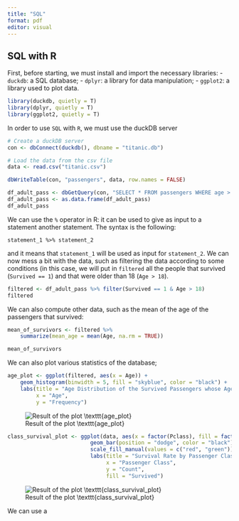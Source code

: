 ```yaml
---
title: "SQL"
format: pdf
editor: visual
---
```


## SQL with R

First, before starting, we must install and import the necessary libraries:
-   `duckdb`: a SQL database;
-   `dplyr`: a library for data manipulation;
-   `ggplot2`: a library used to plot data.

```r
library(duckdb, quietly = T)
library(dplyr, quietly = T)
library(ggplot2, quietly = T)
```

In order to use `SQL` with `R`, we must use the duckDB server

```r
# Create a duckDB server
con <- dbConnect(duckdb(), dbname = "titanic.db")

# Load the data from the csv file
data <- read.csv("titanic.csv")

dbWriteTable(con, "passengers", data, row.names = FALSE)
```

```r
df_adult_pass <- dbGetQuery(con, "SELECT * FROM passengers WHERE age > 18")
df_adult_pass <- as.data.frame(df_adult_pass)
df_adult_pass
```

We can use the `%` operator in R: it can be used to give as input to a statement another statement. The syntax is the following:

```         
statement_1 %>% statement_2
```

and it means that `statement_1` will be used as input for `statement_2`. We can now mess a bit with the data, such as filtering the data according to some conditions (in this case, we will put in `filtered` all the people that survived (`Survived == 1`) and that were older than 18 (`Age > 18`).

```r
filtered <- df_adult_pass %>% filter(Survived == 1 & Age > 18)
filtered
```

We can also compute other data, such as the mean of the age of the passengers that survived:

```r
mean_of_survivors <- filtered %>%
    summarize(mean_age = mean(Age, na.rm = TRUE))

mean_of_survivors
```

We can also plot various statistics of the database;

```r
age_plot <- ggplot(filtered, aes(x = Age)) +
    geom_histogram(binwidth = 5, fill = "skyblue", color = "black") +
    labs(title = "Age Distribution of the Survived Passengers whose Age is Greater Than 18",
         x = "Age",
         y = "Frequency")
```

![Result of the plot \\texttt{age_plot}](plots/08_titanic_age_distr.png){fig-align="center"}

```r
class_survival_plot <- ggplot(data, aes(x = factor(Pclass), fill = factor(Survived))) +
                          geom_bar(position = "dodge", color = "black") +
                          scale_fill_manual(values = c("red", "green")) +
                          labs(title = "Survival Rate by Passenger Class",
                               x = "Passenger Class",
                               y = "Count",
                               fill = "Survived")
```

![Result of the plot \\texttt{class_survival_plot}](plots/08_titanic_classes.png){fig-align="center"}

We can use a
